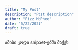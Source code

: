 ```yaml
---
title: "My Post"
description: "Post description"
author: "Fizz McPhee"
date: "5/22/2021"
draft: true
---
```







ამისი კოდი snippet-ებში მაქვს



